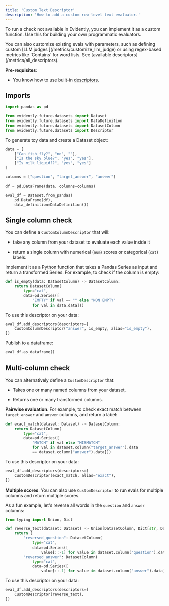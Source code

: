 ```yaml
---
title: 'Custom Text Descriptor'
description: 'How to add a custom row-level text evaluator.'
---
```


To run a check not available in Evidently, you can implement it as a custom function. Use this for building your own programmatic evaluators.

<Tip>
  You can also customize existing evals with parameters, such as defining custom [LLM judges ](/metrics/customize_llm_judge) or using regex-based metrics like `Contains` for word lists. See [available descriptors](/metrics/all_descriptors).
</Tip>

**Pre-requisites**:

* You know how to use built-in [descriptors](/docs/library/descriptors).

## Imports

```python
import pandas as pd

from evidently.future.datasets import Dataset
from evidently.future.datasets import DataDefinition
from evidently.future.datasets import DatasetColumn
from evidently.future.datasets import Descriptor
```

<Accordion title="Toy data to run the example" defaultOpen={false}>
  To generate toy data and create a Dataset object:

  ```python
  data = [
      ["Can fish fly?", "no", ""],
      ["Is the sky blue?", "yes", "yes"],
      ["Is milk liquid??", "yes", "yes"]
  ]

  columns = ["question", "target_answer", "answer"]

  df = pd.DataFrame(data, columns=columns)

  eval_df = Dataset.from_pandas(
      pd.DataFrame(df),
      data_definition=DataDefinition())
  ```
</Accordion>

## Single column check

You can define a `CustomColumnDescriptor` that will:

* take any column from your dataset to evaluate each value inside it

* return a single column with numerical (`num`) scores or categorical (`cat`) labels.

Implement it as a Python function that takes a Pandas Series as input and return a transformed Series. For example, to check if the column is empty:

```python
def is_empty(data: DatasetColumn) -> DatasetColumn:
    return DatasetColumn(
        type="cat",
        data=pd.Series([
            "EMPTY" if val == "" else "NON EMPTY"
            for val in data.data]))
```

To use this descriptor on your data:

```python
eval_df.add_descriptors(descriptors=[
    CustomColumnDescriptor("answer", is_empty, alias="is_empty"),
])
```

Publish to a dataframe:

```python
eval_df.as_dataframe()
```

## Multi-column check

You can alternatively define a `CustomDescriptor` that:

* Takes one or many named columns from your dataset,

* Returns one or many transformed columns.

**Pairwise evaluation**. For example, to check exact match between `target_answer` and `answer` columns, and return a label:

```python
def exact_match(dataset: Dataset) -> DatasetColumn:
    return DatasetColumn(
        type="cat",
        data=pd.Series([
            "MATCH" if val else "MISMATCH"
            for val in dataset.column("target_answer").data
            == dataset.column("answer").data]))
```

To use this descriptor on your data:

```python
eval_df.add_descriptors(descriptors=[
    CustomDescriptor(exact_match, alias="exact"),
])
```

**Multiple scores**. You can also use `CustomDescriptor` to run evals for multiple columns and return multiple scores.

As a fun example, let's reverse all words in the `question` and `answer` columns:

```python
from typing import Union, Dict

def reverse_text(dataset: Dataset) -> Union[DatasetColumn, Dict[str, DatasetColumn]]:
    return {
        "reversed_question": DatasetColumn(
            type="cat",
            data=pd.Series([
                value[::-1] for value in dataset.column("question").data])),
        "reversed_answer": DatasetColumn(
            type="cat",
            data=pd.Series([
                value[::-1] for value in dataset.column("answer").data]))}
```

To use this descriptor on your data:

```python
eval_df.add_descriptors(descriptors=[
    CustomDescriptor(reverse_text),
])
```